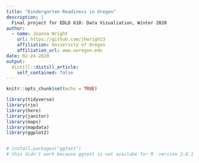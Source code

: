```yaml
---
title: "Kindergarten Readiness in Oregon"
description: |
  Final project for EDLD 610: Data Vizualiation, Winter 2020
author:
  - name: Joanna Wright 
    url: https://github.com/jhwrigh23
    affiliation: University of Oregon
    affiliation_url: www.uoregon.edu
date: 02-24-2020
output:
  distill::distill_article:
    self_contained: false
---
```


```r
knitr::opts_chunk$set(echo = TRUE)

library(tidyverse)
library(rio)
library(here)
library(janitor)
library(maps)
library(mapdata)
library(ggplot2)


# install.packages("ggtext")
# this didn't work because ggtext is not availabe for R  version 3.6.1

```

```r

```


